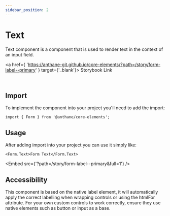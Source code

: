 ```yaml
---
sidebar_position: 2
---
```



# Text

Text component is a component that is used to render text in the context of an input field.

<a
	href={
		'https://anthane-git.github.io/core-elements/?path=/story/form-label--primary'
	}
	target={'_blank'}>
	Storybook Link
</a>

<br />

## Import

To implement the component into your project you'll need to add the import:

```tsx
import { Form } from '@anthane/core-elements';
```

## Usage

After adding import into your project you can use it simply like:

```tsx
<Form.Text>Form Text</Form.Text>
```

<Embed src={'?path=/story/form-label--primary&full=1'} />

## Accessibility

This component is based on the native label element, it will automatically apply the correct labelling when wrapping controls or using the htmlFor attribute.
For your own custom controls to work correctly, ensure they use native elements such as button or input as a base.
